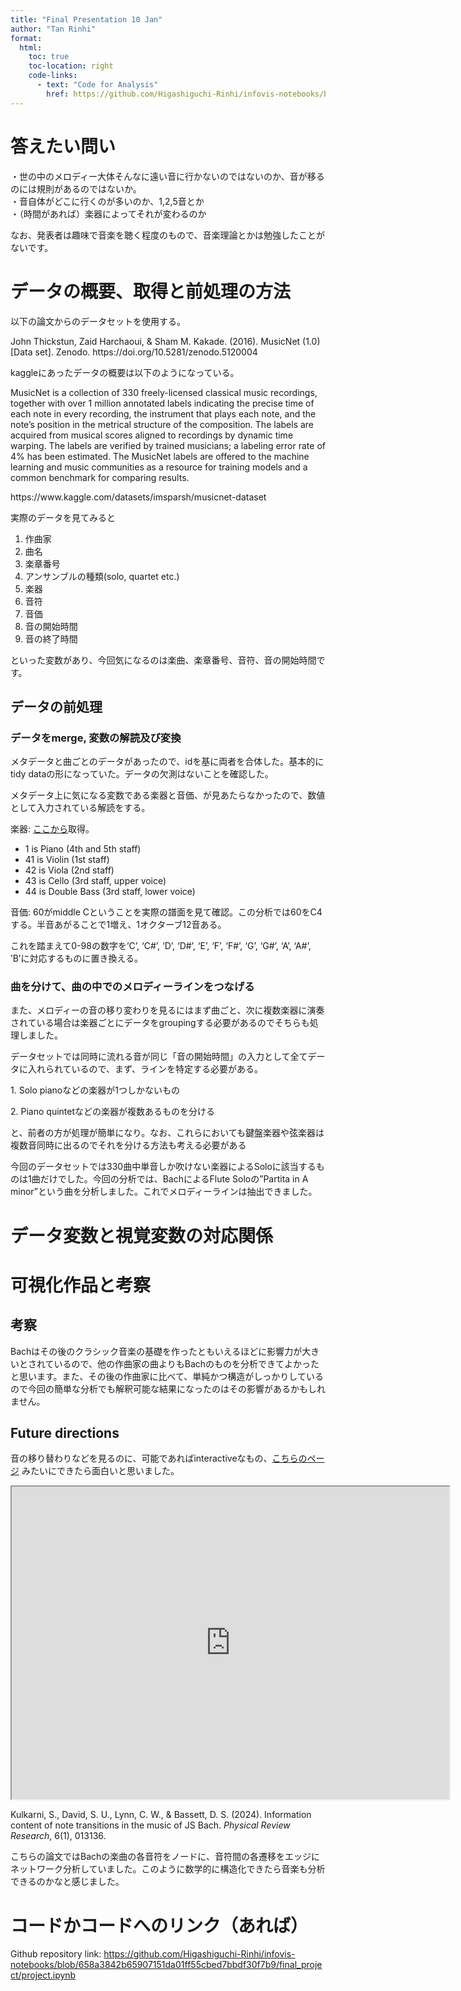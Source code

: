 ---
title: "Final Presentation 10 Jan"
author: "Tan Rinhi"
format:
  html:
    toc: true
    toc-location: right
    code-links:
      - text: "Code for Analysis"
        href: https://github.com/Higashiguchi-Rinhi/infovis-notebooks/blob/658a3842b65907151da01ff55cbed7bbdf30f7b9/final_project/project.ipynb
---

# 答えたい問い

・世の中のメロディー大体そんなに遠い音に行かないのではないのか、音が移るのには規則があるのではないか。\
・音自体がどこに行くのが多いのか、1,2,5音とか\
・（時間があれば）楽器によってそれが変わるのか

なお、発表者は趣味で音楽を聴く程度のもので、音楽理論とかは勉強したことがないです。

# データの概要、取得と前処理の方法

以下の論文からのデータセットを使用する。

::: {.callout-note appearance="minimal"}
John Thickstun, Zaid Harchaoui, & Sham M. Kakade. (2016). MusicNet (1.0) \[Data set\]. Zenodo. https://doi.org/10.5281/zenodo.5120004
:::

kaggleにあったデータの概要は以下のようになっている。

::: {.callout-note appearance="minimal"}
MusicNet is a collection of 330 freely-licensed classical music recordings, together with over 1 million annotated labels indicating the precise time of each note in every recording, the instrument that plays each note, and the note's position in the metrical structure of the composition. The labels are acquired from musical scores aligned to recordings by dynamic time warping. The labels are verified by trained musicians; a labeling error rate of 4% has been estimated. The MusicNet labels are offered to the machine learning and music communities as a resource for training models and a common benchmark for comparing results.

https://www.kaggle.com/datasets/imsparsh/musicnet-dataset
:::

実際のデータを見てみると

1.  作曲家
2.  曲名
3.  楽章番号
4.  アンサンブルの種類(solo, quartet etc.)
5.  楽器
6.  音符
7.  音価
8.  音の開始時間
9.  音の終了時間

といった変数があり、今回気になるのは楽曲、楽章番号、音符、音の開始時間です。

## データの前処理

### データをmerge, 変数の解読及び変換

メタデータと曲ごとのデータがあったので、idを基に両者を合体した。基本的にtidy dataの形になっていた。データの欠測はないことを確認した。

メタデータ上に気になる変数である楽器と音価、が見あたらなかったので、数値として入力されている解読をする。

楽器: [ここから](https://music.stackexchange.com/questions/135779/im-having-difficulty-comprehending-the-timing-information-presented-in-the-csv)取得。

-   1 is Piano (4th and 5th staff)
-   41 is Violin (1st staff)
-   42 is Viola (2nd staff)
-   43 is Cello (3rd staff, upper voice)
-   44 is Double Bass (3rd staff, lower voice)

音価: 60がmiddle Cということを実際の譜面を見て確認。この分析では60をC4する。半音あがることで1増え、1オクターブ12音ある。

これを踏まえて0-98の数字を'C', 'C#', 'D', 'D#', 'E', 'F', 'F#', 'G', 'G#', 'A', 'A#', 'B'に対応するものに置き換える。

### **曲を分けて、曲の中でのメロディーラインをつなげる**

また、メロディーの音の移り変わりを見るにはまず曲ごと、次に複数楽器に演奏されている場合は楽器ごとにデータをgroupingする必要があるのでそちらも処理しました。

データセットでは同時に流れる音が同じ「音の開始時間」の入力として全てデータに入れられているので、まず、ラインを特定する必要がある。

1\. Solo pianoなどの楽器が1つしかないもの

2\. Piano quintetなどの楽器が複数あるものを分ける

と、前者の方が処理が簡単になり。なお、これらにおいても鍵盤楽器や弦楽器は複数音同時に出るのでそれを分ける方法も考える必要がある

今回のデータセットでは330曲中単音しか吹けない楽器によるSoloに該当するものは1曲だけでした。今回の分析では、BachによるFlute Soloの"Partita in A minor"という曲を分析しました。これでメロディーラインは抽出できました。

# データ変数と視覚変数の対応関係

# 可視化作品と考察

## 考察

Bachはその後のクラシック音楽の基礎を作ったともいえるほどに影響力が大きいとされているので、他の作曲家の曲よりもBachのものを分析できてよかったと思います。また、その後の作曲家に比べて、単純かつ構造がしっかりしているので今回の簡単な分析でも解釈可能な結果になったのはその影響があるかもしれません。

## Future directions

音の移り替わりなどを見るのに、可能であればinteractiveなもの、[こちらのページ](https://www.hooktheory.com/trends#key=A&scale=minor){.uri} みたいにできたら面白いと思いました。

```{=html}
<iframe width="700" height="500" src="https://www.hooktheory.com/trends#key=A&scale=minor" title="Webpage example"></iframe>
```
::: {.callout-note appearance="minimal"}
Kulkarni, S., David, S. U., Lynn, C. W., & Bassett, D. S. (2024). Information content of note transitions in the music of JS Bach. *Physical Review Research*, 6(1), 013136.
:::

こちらの論文ではBachの楽曲の各音符をノードに、音符間の各遷移をエッジにネットワーク分析していました。このように数学的に構造化できたら音楽も分析できるのかなと感じました。

# コードかコードへのリンク（あれば）

Github repository link: <https://github.com/Higashiguchi-Rinhi/infovis-notebooks/blob/658a3842b65907151da01ff55cbed7bbdf30f7b9/final_project/project.ipynb>
